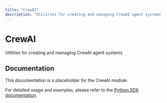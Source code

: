 ```yaml
---
title: "CrewAI"
description: "Utilities for creating and managing CrewAI agent systems"
---
```


# CrewAI

Utilities for creating and managing CrewAI agent systems

## Documentation

This documentation is a placeholder for the CrewAI module.

For detailed usage and examples, please refer to the [Python SDK documentation](/reference/sdk/python).
